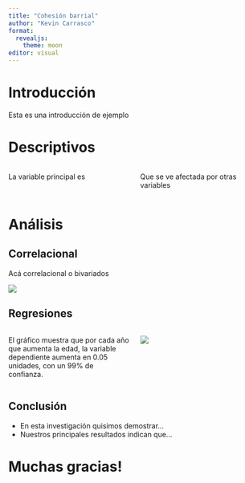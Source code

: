```yaml
---
title: "Cohesión barrial"
author: "Kevin Carrasco"
format:
  revealjs: 
    theme: moon
editor: visual
---
```


# Introducción

Esta es una introducción de ejemplo

# Descriptivos

:::: {.columns}

::: {.column width="50%"}
La variable principal es
:::

::: {.column width="50%"}
Que se ve afectada por otras variables
:::

::::
# Análisis

## Correlacional

Acá correlacional o bivariados

![](output/graphs/grafico1.png)

## Regresiones

:::: {.columns}

::: {.column width="50%"}
El gráfico muestra que por cada año que aumenta la edad, la variable dependiente aumenta en 0.05 unidades, con un 99% de confianza.
:::

::: {.column width="50%"}
![](output/graphs/grafico2.png)
:::

::::

## Conclusión

::: {.incremental}
- En esta investigación quisimos demostrar...
- Nuestros principales resultados indican que...
:::

# Muchas gracias!


